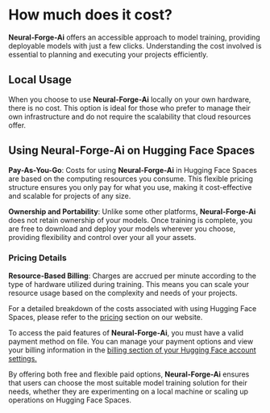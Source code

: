 # How much does it cost?

**Neural-Forge-Ai** offers an accessible approach to model training, providing deployable models 
with just a few clicks. Understanding the cost involved is essential to planning and 
executing your projects efficiently.


## Local Usage

When you choose to use **Neural-Forge-Ai** locally on your own hardware, there is no cost. 
This option is ideal for those who prefer to manage their own infrastructure and 
do not require the scalability that cloud resources offer.

## Using **Neural-Forge-Ai** on Hugging Face Spaces

**Pay-As-You-Go**: Costs for using **Neural-Forge-Ai** in Hugging Face Spaces are based on the 
computing resources you consume. This flexible pricing structure ensures you only pay 
for what you use, making it cost-effective and scalable for projects of any size.


**Ownership and Portability**: Unlike some other platforms, **Neural-Forge-Ai** does not retain 
ownership of your models. Once training is complete, you are free to download and 
deploy your models wherever you choose, providing flexibility and control over your all your assets.

### Pricing Details

**Resource-Based Billing**: Charges are accrued per minute according to the type of hardware 
utilized during training. This means you can scale your resource usage based on the 
complexity and needs of your projects.

For a detailed breakdown of the costs associated with using Hugging Face Spaces, 
please refer to the [pricing](https://huggingface.co/pricing#spaces) section on our website.

To access the paid features of **Neural-Forge-Ai**, you must have a valid payment method on file. 
You can manage your payment options and view your billing information in 
the [billing section of your Hugging Face account settings.](https://huggingface.co/settings/billing)

By offering both free and flexible paid options, **Neural-Forge-Ai** ensures that users can choose 
the most suitable model training solution for their needs, whether they are experimenting 
on a local machine or scaling up operations on Hugging Face Spaces.
